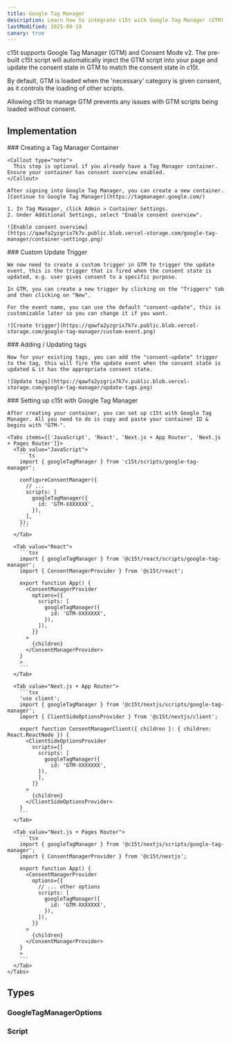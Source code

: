 ```yaml
---
title: Google Tag Manager
description: Learn how to integrate c15t with Google Tag Manager (GTM).
lastModified: 2025-09-19
canary: true
---
```


c15t supports Google Tag Manager (GTM) and Consent Mode v2. The pre-built c15t script will automatically inject the GTM script into your page and update the consent state in GTM to match the consent state in c15t.

By default, GTM is loaded when the 'necessary' category is given consent, as it controls the loading of other scripts.

Allowing c15t to manage GTM prevents any issues with GTM scripts being loaded without consent.

## Implementation

<Steps>
  <Step>
    ### Creating a Tag Manager Container

    <Callout type="note">
      This step is optional if you already have a Tag Manager container. Ensure your container has consent overview enabled.
    </Callout>

    After signing into Google Tag Manager, you can create a new container.
    [Continue to Google Tag Manager](https://tagmanager.google.com/)

    1. In Tag Manager, click Admin > Container Settings.
    2. Under Additional Settings, select "Enable consent overview".

    ![Enable consent overview](https://qawfa2yzgrix7k7v.public.blob.vercel-storage.com/google-tag-manager/container-settings.png)
  </Step>

  <Step>
    ### Custom Update Trigger

    We now need to create a custom trigger in GTM to trigger the update event, this is the trigger that is fired when the consent state is updated, e.g. user gives consent to a specific purpose.

    In GTM, you can create a new trigger by clicking on the "Triggers" tab and then clicking on "New".

    For the event name, you can use the default "consent-update", this is customizable later so you can change it if you want.

    ![Create trigger](https://qawfa2yzgrix7k7v.public.blob.vercel-storage.com/google-tag-manager/custom-event.png)
  </Step>

  <Step>
    ### Adding / Updating tags

    Now for your existing tags, you can add the "consent-update" trigger to the tag, this will fire the update event when the consent state is updated & it has the appropriate consent state.

    ![Update tags](https://qawfa2yzgrix7k7v.public.blob.vercel-storage.com/google-tag-manager/update-tags.png)
  </Step>

  <Step>
    ### Setting up c15t with Google Tag Manager

    After creating your container, you can set up c15t with Google Tag Manager. All you need to do is copy and paste your container ID & begins with "GTM-".

    <Tabs items={['JavaScript', 'React', 'Next.js + App Router', 'Next.js + Pages Router']}>
      <Tab value="JavaScript">
        ```ts
        import { googleTagManager } from 'c15t/scripts/google-tag-manager';

        configureConsentManager({
          // ... 
          scripts: [
            googleTagManager({
              id: 'GTM-XXXXXXX',
            }),
          ],
        });
        ```
      </Tab>

      <Tab value="React">
        ```tsx
        import { googleTagManager } from '@c15t/react/scripts/google-tag-manager';
        import { ConsentManagerProvider } from '@c15t/react';

        export function App() { 
          <ConsentManagerProvider
            options={{
              scripts: [
                googleTagManager({
                  id: 'GTM-XXXXXXX',
                }),
              ]),
            }}
          >
            {children}
          </ConsentManagerProvider>
        }
        >
        ```
      </Tab>

      <Tab value="Next.js + App Router">
        ```tsx
        'use client';
        import { googleTagManager } from '@c15t/nextjs/scripts/google-tag-manager';
        import { ClientSideOptionsProvider } from '@c15t/nextjs/client';

        export function ConsentManagerClient({ children }: { children: React.ReactNode }) { 
          <ClientSideOptionsProvider
            scripts={[
              scripts: [
                googleTagManager({
                  id: 'GTM-XXXXXXX',
              }),
              ],
            ]}
          >
            {children}
          </ClientSideOptionsProvider>
        }
        ```
      </Tab>

      <Tab value="Next.js + Pages Router">
        ```tsx
        import { googleTagManager } from '@c15t/nextjs/scripts/google-tag-manager';
        import { ConsentManagerProvider } from '@c15t/nextjs';

        export function App() { 
          <ConsentManagerProvider
            options={{
              // ... other options
              scripts: [
                googleTagManager({
                  id: 'GTM-XXXXXXX',
                }),
              ]),
            }}
          >
            {children}
          </ConsentManagerProvider>
        }
        >
        ```
      </Tab>
    </Tabs>
  </Step>
</Steps>

## Types

### GoogleTagManagerOptions

<AutoTypeTable path="./packages/core/src/scripts/google-tag-manager.ts" name="GoogleTagManagerOptions" />

### Script

<AutoTypeTable path="./packages/core/src/libs/script-loader/types.ts" name="Script" />